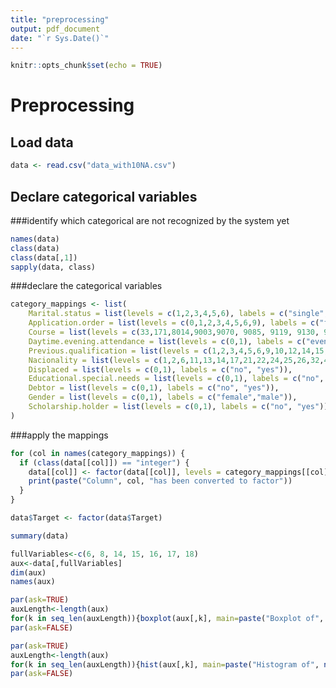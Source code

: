 ```yaml
---
title: "preprocessing"
output: pdf_document
date: "`r Sys.Date()`"
---
```


```r
knitr::opts_chunk$set(echo = TRUE)
```

# Preprocessing

## Load data

```r
data <- read.csv("data_with10NA.csv")
```

## Declare categorical variables

###identify which categorical are not recognized by the system yet

```r
names(data)
class(data)
class(data[,1])
sapply(data, class)
```

###declare the categorical variables

```r
category_mappings <- list(
    Marital.status = list(levels = c(1,2,3,4,5,6), labels = c("single", "married", "widowed", "divorced", "facto union", "legally separated")),
    Application.order = list(levels = c(0,1,2,3,4,5,6,9), labels = c("first choice", "second choice", "third choice", "fourth choice", "fifth choice", "sixth choice", "seventh chioce","last choice")),
    Course = list(levels = c(33,171,8014,9003,9070, 9085, 9119, 9130, 9147, 9238, 9254, 9500, 9556, 9670, 9773, 9853, 9991), labels = c("Biofuel Production Technologies", "Animation and Multimedia Design", "Social Service (evening attendance)", "Agronomy", "Communication Design", "Veterinary Nursing", "Informatics Engineering", "Equinculture", "Management", "Social Service", "Tourism", "Nursing", "Oral Hygiene", "Advertising and Marketing Management", "Journalism and Communication", "Basic Education", "Management (evening attendance)")),
    Daytime.evening.attendance = list(levels = c(0,1), labels = c("evening", "daytime")),
    Previous.qualification = list(levels = c(1,2,3,4,5,6,9,10,12,14,15,19,38,39,40,42,43), labels = c("Secondary education", "Higher education - bachelor's degree", "Higher education - degree", "Higher education - master's", "Higher education - doctorate", "Frequency of higher education", "12th year of schooling - not completed", "11th year of schooling - not completed", "Other - 11th year of schooling", "10th year of schooling", "10th year of schooling - not completed", "Basic education 3rd cycle (9th/10th/11th year) or equiv.", "Basic education 2nd cycle (6th/7th/8th year) or equiv.", "Technological specialization course", "Higher education - degree (1st cycle)", "Professional higher technical course", "Higher education - master (2nd cycle)")),
    Nacionality = list(levels = c(1,2,6,11,13,14,17,21,22,24,25,26,32,41,62,100,101,103,105,108,109), labels = c("Portuguese", "German", "Spanish", "Italian", "Dutch", "English", "Lithuanian", "Angolan", "Cape Verdean", "Guinean", "Mozambican", "Santomean", "Turkish", "Brazilian", "Romanian", "Moldova (Republic of)", "Mexican", "Ukrainian", "Russian", "Cuban", "Colombian")),
    Displaced = list(levels = c(0,1), labels = c("no", "yes")),
    Educational.special.needs = list(levels = c(0,1), labels = c("no", "yes")),
    Debtor = list(levels = c(0,1), labels = c("no", "yes")),
    Gender = list(levels = c(0,1), labels = c("female","male")),
    Scholarship.holder = list(levels = c(0,1), labels = c("no", "yes"))
)

```

###apply the mappings
```r
for (col in names(category_mappings)) {
  if (class(data[[col]]) == "integer") {
    data[[col]] <- factor(data[[col]], levels = category_mappings[[col]]$levels, labels = category_mappings[[col]]$labels)
    print(paste("Column", col, "has been converted to factor"))
  }
}

data$Target <- factor(data$Target)
```

```r
summary(data)
```
```r
fullVariables<-c(6, 8, 14, 15, 16, 17, 18)
aux<-data[,fullVariables]
dim(aux)
names(aux)
```
```r
par(ask=TRUE)
auxLength<-length(aux)
for(k in seq_len(auxLength)){boxplot(aux[,k], main=paste("Boxplot of", names(aux)[k]))}
par(ask=FALSE)
```

```r
par(ask=TRUE)
auxLength<-length(aux)
for(k in seq_len(auxLength)){hist(aux[,k], main=paste("Histogram of", names(aux)[k]))}
par(ask=FALSE)
```


